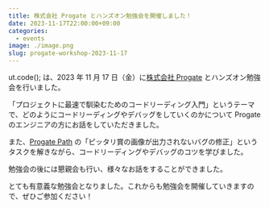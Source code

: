 ```yaml
---
title: 株式会社 Progate とハンズオン勉強会を開催しました！
date: 2023-11-17T22:00:00+09:00
categories:
  - events
image: ./image.png
slug: progate-workshop-2023-11-17
---
```


ut.code(); は、2023 年 11 月 17 日（金）に[株式会社 Progate](https://prog-8.com/) とハンズオン勉強会を行いました。

「プロジェクトに最速で馴染むためのコードリーディング入門」というテーマで、どのようにコードリーディングやデバッグをしていくのかについて Progate のエンジニアの方にお話をしていただきました。

また、[Progate Path](https://path.progate.com/) の「ピッタリ賞の画像が出力されないバグの修正」というタスクを解きながら、コードリーディングやデバッグのコツを学びました。

勉強会の後には懇親会も行い、様々なお話をすることができました。

とても有意義な勉強会となりました。これからも勉強会を開催していきますので、ぜひご参加ください！
